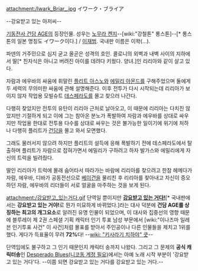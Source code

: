 attachment:/Iwark_Briar_.jpg
イワーク・ブライア

--강요받고 있는 아저씨--

[[기동전사 건담 AGE]]의 등장인물. 성우는 [[노무라 켄지]]--[wiki:"강철톤" 롱스톤]--[* 롱스톤의 일본 명칭도 イワーク이다.] / [[이재범]]. 국내판 이름은 이왁(...).

파덴의 거주민으로 심지 굳고 올곧은 성격의 호인. 콜로니의 외벽과 내벽 사이의 지하에서 딸[* 친자식은 아니고 버려진 아이를 데려다 키웠다. 양녀.]인 리리아와 같이 살고 있다.

자람과 에우바의 싸움에 휘말린 [[플리트 아스노]]와 [[에밀리 아몬드]]를 구해주었으며 둘에게 두 세력의 무의미한 싸움에 관해 설명해준다. 이후 전투가 다시 시작되는데 리리아가 보이지 않자 작업용 모빌슈트 [[데스페라도]]를 몰고 찾으러 나간다.

다행히 찾았지만 전투의 유탄이 리리아 근처로 날아오고, 이 때문에 리리아는 다치진 않았지만 기절하게 되고 이에 그는 참아온 분노가 폭발하여 자람과 에우바를 상대로 싸우지만 작업용 한대로 전투용 다수를 상대로 싸우는 것은 불가능한 일이기에 위기에 처하나 다행히 플리트가 [[건담]]을 몰고 와서 모면했다.

그래도 물러서지 않으려 하지만 플리트의 설득에 응해 폭발하기 전에 데스페라도에서 탈출하며 플리트가 자람으로 잡혀가면서 에밀리가 구하려고 하자 발가스와 에밀리에게 자신의 트럭을 빌려줬다.

딸인 리리아가 트럭에 몰래 숨어타서 따라가는 바람에 리리아를 찾으려고 한참 헤메다가 자람, 에우바, 디바가 공동전선으로 [[베이건]]을 물리친 후 리리아를 찾아내고 자신이 증오하던 자람, 에우바의 리더들이 서로 얼굴을 마주하는 것을 보게 된다.

attachment:/강요받고_있는거다.gif
단역일 뿐이지만 '''[[강요받고 있는 거다!]]'''[* 국내판에서는 '''강요받고 있는 거야!'''로 뭔가 미묘하게 바뀌었다.]라는 대사 덕분에 '''건담 AGE를 상징하는 최고의 개그요소'''로 알려진 유명 인물이 되었으며, 이 대사와 집중선의 영향 때문에 블루레이 제 2권 스페셜 기획 캐릭터 인기 투표 남성 부문에서 [wiki:"이나즈마 일레븐 인기투표 사건" 이 사건]처럼 몰표를 받아서 주인공이나 다른 인물들을 제치고 1위를 했다. 게다가 득표율이 무려 '''72%'''다! --[[wiki: "키사라기 치하야" 큿]]--

단역임에도 불구하고 그 인기 때문인지 캐릭터 송까지 나왔다. 그리고 그 문제의 '''공식 캐릭터송'''인 [http://www.nicovideo.jp/watch/sm18586346 Desperado Blues(니코동 계정 필요)]에서는 아예 노래 시작 부분이 '강요받고 있는 거다'다. --이쯤 되면 강요받고 있는 거다를 강요받고 있는 거다.--
